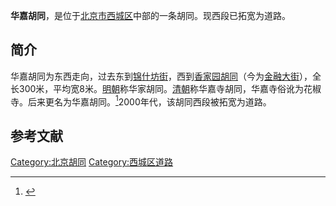 {{NoteTA
|1=zh-hant:衚衕;zh-hans:胡同
}}
{{Coord|39.9200208|116.361351|type:landmark_region:CN-11_source:GoogleMaps|display=title}}
{{Infobox China Road
|路牌类型 = Beijing
|道路方向 = WE
|中文道路名称 = 华嘉胡同
|道路名称拼音 = HUAJIA HUTONG
|图片 =
|图片说明 = 
|道路属性 = 
|道路总长度 = 
|车速限制 = 
|行车线数量 = 
|所在地区 = [[北京市|北京市]][[西城区|西城区]]
|起点 = [[金融大街|金融大街]]
|终点 = [[锦什坊街|锦什坊街]]
|路段主要建筑 = 
}}

'''华嘉胡同'''，是位于[[北京市|北京市]][[西城区|西城区]]中部的一条胡同。现西段已拓宽为道路。

==简介==
华嘉胡同为东西走向，过去东到[[锦什坊街|锦什坊街]]，西到[[香家园胡同|香家园胡同]]（今为[[金融大街|金融大街]]），全长300米，平均宽8米。[[明朝|明朝]]称华家胡同。[[清朝|清朝]]称华嘉寺胡同，华嘉寺俗讹为花椒寺。后来更名为华嘉胡同。<ref>{{Cite web |url=http://www.bjdclib.com/subdb/laneculture/lane/200907/t20090703_5436.html |title=华嘉胡同，东华流韵，2009-07-02 |accessdate=2015-03-08 |archive-date=2015-04-02 |archive-url=https://web.archive.org/web/20150402114544/http://www.bjdclib.com/subdb/laneculture/lane/200907/t20090703_5436.html |dead-url=no }}</ref>2000年代，该胡同西段被拓宽为道路。

==参考文献==
{{reflist}}

[[Category:北京胡同|Category:北京胡同]]
[[Category:西城区道路|Category:西城区道路]]